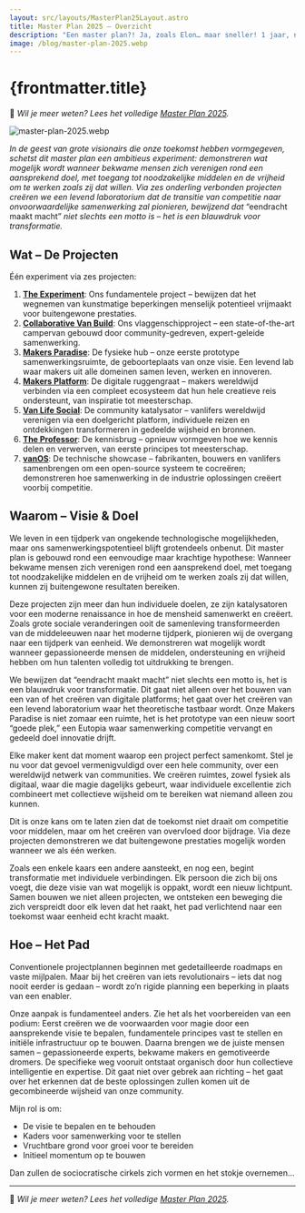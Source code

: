 ```yaml
---
layout: src/layouts/MasterPlan25Layout.astro
title: Master Plan 2025 – Overzicht
description: "Een master plan?! Ja, zoals Elon… maar sneller! 1 jaar, niet 10 😂 Wacht! Zei hij ook niet: “De meeste mensen overschatten wat ze in één jaar kunnen doen en onderschatten wat ze in tien jaar kunnen doen” 🤔 Nou ja, wat ik hier plan is geen raketwetenschap 😉"
image: /blog/master-plan-2025.webp
---
```



# {frontmatter.title}

🔗 *Wil je meer weten? Lees het volledige [Master Plan 2025](/master-plan-2025/nl).*

![master-plan-2025.webp](/blog/master-plan-2025.webp)

*In de geest van grote visionairs die onze toekomst hebben vormgegeven, schetst dit master plan een ambitieus experiment: demonstreren wat mogelijk wordt wanneer bekwame mensen zich verenigen rond een aansprekend doel, met toegang tot noodzakelijke middelen en de vrijheid om te werken zoals zij dat willen. Via zes onderling verbonden projecten creëren we een levend laboratorium dat de transitie van competitie naar onvoorwaardelijke samenwerking zal pionieren, bewijzend dat* “eendracht maakt macht” *niet slechts een motto is – het is een blauwdruk voor transformatie.*

## Wat – **De Projecten**

Één experiment via zes projecten:

1. **[The Experiment](/master-plan-2025/the-experiment)**: Ons fundamentele project – bewijzen dat het wegnemen van kunstmatige beperkingen menselijk potentieel vrijmaakt voor buitengewone prestaties.
2. **[Collaborative Van Build](/master-plan-2025/collaborative-van-build)**: Ons vlaggenschipproject – een state-of-the-art campervan gebouwd door community-gedreven, expert-geleide samenwerking.
3. **[Makers Paradise](/master-plan-2025/makers-paradise)**: De fysieke hub – onze eerste prototype samenwerkingsruimte, de geboorteplaats van onze visie. Een levend lab waar makers uit alle domeinen samen leven, werken en innoveren.
4. **[Makers Platform](/master-plan-2025/makers-platform)**: De digitale ruggengraat – makers wereldwijd verbinden via een compleet ecosysteem dat hun hele creatieve reis ondersteunt, van inspiratie tot meesterschap.
5. **[Van Life Social](/master-plan-2025/van-life-social)**: De community katalysator – vanlifers wereldwijd verenigen via een doelgericht platform, individuele reizen en ontdekkingen transformeren in gedeelde wijsheid en bronnen.
6. **[The Professor](/master-plan-2025/the-professor)**: De kennisbrug – opnieuw vormgeven hoe we kennis delen en verwerven, van eerste principes tot meesterschap.
7. **[vanOS](/master-plan-2025/vanos)**: De technische showcase – fabrikanten, bouwers en vanlifers samenbrengen om een open-source systeem te cocreëren; demonstreren hoe samenwerking in de industrie oplossingen creëert voorbij competitie.

## Waarom – Visie & Doel

We leven in een tijdperk van ongekende technologische mogelijkheden, maar ons samenwerkingspotentieel blijft grotendeels onbenut. Dit master plan is gebouwd rond een eenvoudige maar krachtige hypothese: Wanneer bekwame mensen zich verenigen rond een aansprekend doel, met toegang tot noodzakelijke middelen en de vrijheid om te werken zoals zij dat willen, kunnen zij buitengewone resultaten bereiken.

Deze projecten zijn meer dan hun individuele doelen, ze zijn katalysatoren voor een moderne renaissance in hoe de mensheid samenwerkt en creëert. Zoals grote sociale veranderingen ooit de samenleving transformeerden van de middeleeuwen naar het moderne tijdperk, pionieren wij de overgang naar een tijdperk van eenheid. We demonstreren wat mogelijk wordt wanneer gepassioneerde mensen de middelen, ondersteuning en vrijheid hebben om hun talenten volledig tot uitdrukking te brengen.

We bewijzen dat “eendracht maakt macht” niet slechts een motto is, het is een blauwdruk voor transformatie. Dit gaat niet alleen over het bouwen van een van of het creëren van digitale platforms; het gaat over het creëren van een levend laboratorium waar het theoretische tastbaar wordt. Onze Makers Paradise is niet zomaar een ruimte, het is het prototype van een nieuw soort “goede plek,” een Eutopia waar samenwerking competitie vervangt en gedeeld doel innovatie drijft.

Elke maker kent dat moment waarop een project perfect samenkomt. Stel je nu voor dat gevoel vermenigvuldigd over een hele community, over een wereldwijd netwerk van communities. We creëren ruimtes, zowel fysiek als digitaal, waar die magie dagelijks gebeurt, waar individuele excellentie zich combineert met collectieve wijsheid om te bereiken wat niemand alleen zou kunnen.

Dit is onze kans om te laten zien dat de toekomst niet draait om competitie voor middelen, maar om het creëren van overvloed door bijdrage. Via deze projecten demonstreren we dat buitengewone prestaties mogelijk worden wanneer we als één werken.

Zoals een enkele kaars een andere aansteekt, en nog een, begint transformatie met individuele verbindingen. Elk persoon die zich bij ons voegt, die deze visie van wat mogelijk is oppakt, wordt een nieuw lichtpunt. Samen bouwen we niet alleen projecten, we ontsteken een beweging die zich verspreidt door elk leven dat het raakt, het pad verlichtend naar een toekomst waar eenheid echt kracht maakt.

## Hoe – Het Pad

Conventionele projectplannen beginnen met gedetailleerde roadmaps en vaste mijlpalen. Maar bij het creëren van iets revolutionairs – iets dat nog nooit eerder is gedaan – wordt zo’n rigide planning een beperking in plaats van een enabler.

Onze aanpak is fundamenteel anders. Zie het als het voorbereiden van een podium: Eerst creëren we de voorwaarden voor magie door een aansprekende visie te bepalen, fundamentele principes vast te stellen en initiële infrastructuur op te bouwen. Daarna brengen we de juiste mensen samen – gepassioneerde experts, bekwame makers en gemotiveerde dromers. De specifieke weg vooruit ontstaat organisch door hun collectieve intelligentie en expertise. Dit gaat niet over gebrek aan richting – het gaat over het erkennen dat de beste oplossingen zullen komen uit de gecombineerde wijsheid van onze community.

Mijn rol is om:

- De visie te bepalen en te behouden
- Kaders voor samenwerking voor te stellen
- Vruchtbare grond voor groei voor te bereiden
- Initieel momentum op te bouwen

Dan zullen de sociocratische cirkels zich vormen en het stokje overnemen…

---

🔗 *Wil je meer weten? Lees het volledige [Master Plan 2025](/master-plan-2025/nl).*
